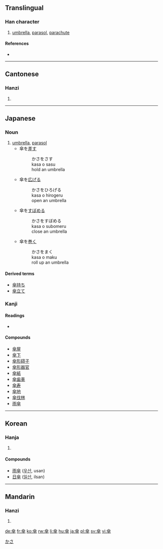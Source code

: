 {{see|伞}}
==Translingual==

===Han character===
{{Han char|rn=9|rad=人|as=10|sn=12|four=8040<sub>8</sub>|canj=人人人十 (OOOJ)}}

# [[umbrella]], [[parasol]], [[parachute]]

====References====
* {{Han ref|kx=0113.200|dkj=00966|dj=0241.100|hdz=10198.130|uh=5098|ud=20632|bh=B3CA|bd=46026}}

----

==Cantonese==

===Hanzi===
{{yue-hanzi|jyut=[[saan3]]|y=[[saan3]]}}

# {{defn|Cantonese}}

----

==Japanese==

===Noun===
{{ja-noun|k|hira=かさ|rom=kasa|count=本}}

# [[umbrella]], [[parasol]]
#* 傘を[[差す]]
#*: かさをさす
#*: kasa o sasu
#*: hold an umbrella
#* 傘を[[広げる]]
#*: かさをひろげる
#*: kasa o hirogeru
#*: open an umbrella
#* 傘を[[すぼめる]]
#*: かさをすぼめる
#*: kasa o subomeru
#*: close an umbrella
#* 傘を[[巻く]]
#*: かさをまく
#*: kasa o maku
#*: roll up an umbrella

====Derived terms====
* [[傘持ち]]
* [[傘立て]]

===Kanji===
{{ja-kanji|grade=7|rs=人10}}

====Readings====
* {{ja-readings|on=[[さん]] ([[san]])|kun=[[かさ]] ([[kasa]])}}

====Compounds====
* [[傘屋]]
* [[傘下]]
* [[傘形碍子]]
* [[傘形器官]]
* [[傘紙]]
* [[傘歯車]]
* [[傘寿]]
* [[傘地]]
* [[傘伐林]]
* [[雨傘]]

[[Category:1000 Japanese basic words|かさ]]

----

==Korean==

===Hanja===
{{ko-hanja|hangeul=[[산]]|rv=san|mr=san}}

# {{defn|Korean}}

====Compounds====
* [[雨傘]] ([[우산]], usan)
* [[日傘]] ([[일산]], ilsan)

----

==Mandarin==

===Hanzi===
{{cmn-hanzi|sim=伞|pin=[[sǎn]] ([[san3]])|wg=[[san3|san<sup>3</sup>]]}}

# {{defn|Mandarin}}

[[de:傘]]
[[fr:傘]]
[[ko:傘]]
[[rw:傘]]
[[li:傘]]
[[hu:傘]]
[[ja:傘]]
[[pl:傘]]
[[sv:傘]]
[[vi:傘]]